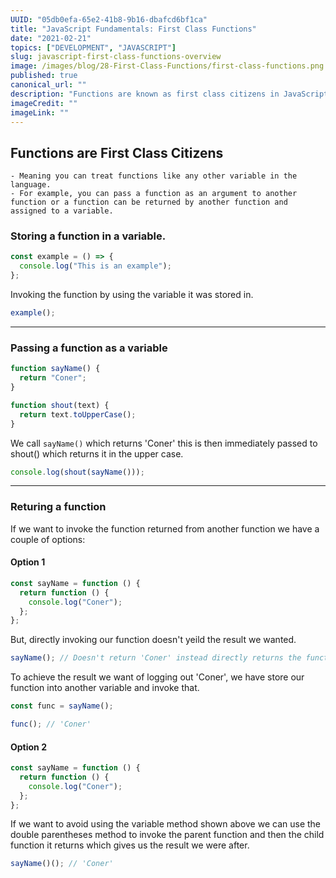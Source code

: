```yaml
---
UUID: "05db0efa-65e2-41b8-9b16-dbafcd6bf1ca"
title: "JavaScript Fundamentals: First Class Functions"
date: "2021-02-21"
topics: ["DEVELOPMENT", "JAVASCRIPT"]
slug: javascript-first-class-functions-overview
image: /images/blog/28-First-Class-Functions/first-class-functions.png
published: true
canonical_url: ""
description: "Functions are known as first class citizens in JavaScript, here's exactly what that means."
imageCredit: ""
imageLink: ""
---
```


## Functions are First Class Citizens

    - Meaning you can treat functions like any other variable in the language.
    - For example, you can pass a function as an argument to another function or a function can be returned by another function and assigned to a variable.

### Storing a function in a variable.

```jsx
const example = () => {
  console.log("This is an example");
};
```

Invoking the function by using the variable it was stored in.

```jsx
example();
```

---

### Passing a function as a variable

```jsx
function sayName() {
  return "Coner";
}

function shout(text) {
  return text.toUpperCase();
}
```

We call `sayName()` which returns 'Coner' this is then immediately passed to shout() which returns it in the upper case.

```jsx
console.log(shout(sayName()));
```

---

### Returing a function

If we want to invoke the function returned from another function we have a couple of options:

#### Option 1

```jsx
const sayName = function () {
  return function () {
    console.log("Coner");
  };
};
```

But, directly invoking our function doesn't yeild the result we wanted.

```jsx
sayName(); // Doesn't return 'Coner' instead directly returns the function.
```

To achieve the result we want of logging out 'Coner', we have store our function into another variable and invoke that.

```jsx
const func = sayName();

func(); // 'Coner'
```

#### Option 2

```jsx
const sayName = function () {
  return function () {
    console.log("Coner");
  };
};
```

If we want to avoid using the variable method shown above we can use the double parentheses method to invoke the parent function and then the child function it returns which gives us the result we were after.

```jsx
sayName()(); // 'Coner'
```
